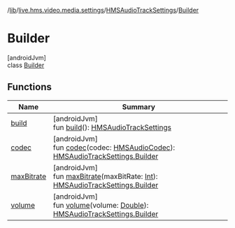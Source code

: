 /[lib](/api-reference/android/v2/home/content)/[live.hms.video.media.settings](../../index)/[HMSAudioTrackSettings](../index)/[Builder](index)

# Builder

[androidJvm]\
class [Builder](index)

## Functions

| Name                      | Summary                                                                                                                                                                         |
| ------------------------- | ------------------------------------------------------------------------------------------------------------------------------------------------------------------------------- |
| [build](build)            | [androidJvm]<br />fun [build](build)(): [HMSAudioTrackSettings](../index)                                                                                                       |
| [codec](codec)            | [androidJvm]<br />fun [codec](codec)(codec: [HMSAudioCodec](../../../live.hms.video.media.codec/-h-m-s-audio-codec/index)): [HMSAudioTrackSettings.Builder](index)              |
| [maxBitrate](max-bitrate) | [androidJvm]<br />fun [maxBitrate](max-bitrate)(maxBitRate: [Int](https://kotlinlang.org/api/latest/jvm/stdlib/kotlin/-int/index.html)): [HMSAudioTrackSettings.Builder](index) |
| [volume](volume)          | [androidJvm]<br />fun [volume](volume)(volume: [Double](https://kotlinlang.org/api/latest/jvm/stdlib/kotlin/-double/index.html)): [HMSAudioTrackSettings.Builder](index)        |
